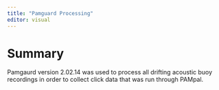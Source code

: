 ```yaml
---
title: "Pamguard Processing"
editor: visual
---
```


# Summary

Pamgaurd version 2.02.14 was used to process all drifting acoustic buoy recordings in order to collect click data that was run through PAMpal.

